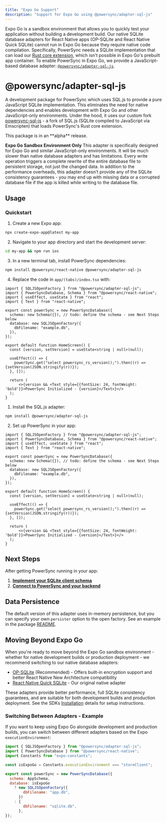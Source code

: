 ```yaml
---
title: "Expo Go Support"
description: "Support for Expo Go using @powersync/adapter-sql-js"
---
```


Expo Go is a sandbox environment that allows you to quickly test your application without building a development build. Our native SQLite database adapters for React Native apps (OP-SQLite and React Native Quick SQLite) cannot run in Expo Go because they require native code compilation. Specifically, PowerSync needs a SQLite implementation that can load our [Rust core extension](https://github.com/powersync-ja/powersync-sqlite-core), which isn't possible in Expo Go's prebuilt app container. To enable PowerSync in Expo Go, we provide a JavaScript-based database adapter: [`@powersync/adapter-sql-js`](https://www.npmjs.com/package/@powersync/adapter-sql-js).

# @powersync/adapter-sql-js

A development package for PowerSync which uses SQL.js to provide a pure JavaScript SQLite implementation. This eliminates the need for native dependencies and enables development with Expo Go and other JavaScript-only environments. Under the hood, it uses our custom fork [powersync-sql-js](https://github.com/powersync-ja/powersync-sql-js) - a fork of SQL.js (SQLite compiled to JavaScript via Emscripten) that loads PowerSync's Rust core extension.

<Warning>
  This package is in an **alpha** release.

  **Expo Go Sandbox Environment Only** This adapter is specifically designed for Expo Go and similar JavaScript-only environments. It will be much slower than native database adapters and has limitations. Every write operation triggers a complete rewrite of the entire database file to persistent storage, not just the changed data. In addition to the performance overheads, this adapter doesn't provide any of the SQLite consistency guarantees - you may end up with missing data or a corrupted database file if the app is killed while writing to the database file.
</Warning>

## Usage

<Tabs>
<Tab title="New App">

### Quickstart

1. Create a new Expo app:
```bash
npx create-expo-app@latest my-app
```

2. Navigate to your app directory and start the development server:
```bash
cd my-app && npm run ios
```

3. In a new terminal tab, install PowerSync dependencies:
```bash
npm install @powersync/react-native @powersync/adapter-sql-js
```

4. Replace the code in `app/(tabs)/index.tsx` with:

```tsx app/(tabs)/index.tsx
import { SQLJSOpenFactory } from "@powersync/adapter-sql-js";
import { PowerSyncDatabase, Schema } from "@powersync/react-native";
import { useEffect, useState } from "react";
import { Text } from "react-native";

export const powerSync = new PowerSyncDatabase({
  schema: new Schema({}), // todo: define the schema - see Next Steps below
  database: new SQLJSOpenFactory({
    dbFilename: "example.db",
  }),
});

export default function HomeScreen() {
  const [version, setVersion] = useState<string | null>(null);

  useEffect(() => {
    powerSync.get("select powersync_rs_version();").then((r) => {setVersion(JSON.stringify(r))});
  }, []);

  return (
      <>{version && <Text style={{fontSize: 24, fontWeight: 'bold'}}>PowerSync Initialized - {version}</Text>}</>
  );
}
```

</Tab>
<Tab title="Existing App">

1. Install the SQL.js adapter:
```bash
npm install @powersync/adapter-sql-js
```

2. Set up PowerSync in your app:

```tsx SystemProvider.tsx
import { SQLJSOpenFactory } from "@powersync/adapter-sql-js";
import { PowerSyncDatabase, Schema } from "@powersync/react-native";
import { useEffect, useState } from "react";
import { Text } from "react-native";

export const powerSync = new PowerSyncDatabase({
  schema: new Schema({}), // todo: define the schema - see Next Steps below
  database: new SQLJSOpenFactory({
    dbFilename: "example.db",
  }),
});

export default function HomeScreen() {
  const [version, setVersion] = useState<string | null>(null);

  useEffect(() => {
    powerSync.get("select powersync_rs_version();").then((r) => {setVersion(JSON.stringify(r))});
  }, []);

  return (
      <>{version && <Text style={{fontSize: 24, fontWeight: 'bold'}}>PowerSync Initialized - {version}</Text>}</>
  );
}
```

</Tab>
</Tabs>

## Next Steps

After getting PowerSync running in your app:

1. [**Implement your SQLite client schema**](/client-sdk-references/react-native-and-expo#1-define-the-schema)
2. [**Connect to PowerSync and your backend**](/client-sdk-references/react-native-and-expo#3-integrate-with-your-backend)

## Data Persistence

The default version of this adapter uses in-memory persistence, but you can specify your own `persister` option to the open factory.
See an example in the package [README](https://www.npmjs.com/package/@powersync/adapter-sql-js).

## Moving Beyond Expo Go

When you're ready to move beyond the Expo Go sandbox environment - whether for native development builds or production deployment - we recommend switching to our native database adapters:

- [OP-SQLite](https://www.npmjs.com/package/@powersync/op-sqlite) (Recommended) - Offers built-in encryption support and better React Native New Architecture compatibility
- [React Native Quick SQLite](https://www.npmjs.com/package/@journeyapps/react-native-quick-sqlite) - Our original native adapter

These adapters provide better performance, full SQLite consistency guarantees, and are suitable for both development builds and production deployment. See the SDKs [Installation](/client-sdk-references/react-native-and-expo#install-peer-dependencies) details for setup instructions.

### Switching Between Adapters - Example

If you want to keep using Expo Go alongside development and production builds, you can switch between different adapters based on the Expo `executionEnvironment`:

```js SystemProvider.tsx
import { SQLJSOpenFactory } from "@powersync/adapter-sql-js";
import { PowerSyncDatabase } from "@powersync/react-native";
import Constants from "expo-constants";

const isExpoGo = Constants.executionEnvironment === "storeClient";

export const powerSync = new PowerSyncDatabase({
  schema: AppSchema,
  database: isExpoGo
    ? new SQLJSOpenFactory({
        dbFilename: "app.db",
      })
    : {
        dbFilename: "sqlite.db",
      },
});
```